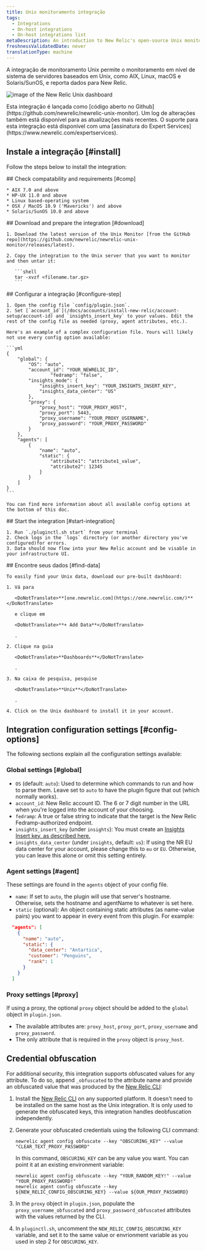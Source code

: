 ```yaml
---
title: Unix monitoramento integração
tags:
  - Integrations
  - On-host integrations
  - On-host integrations list
metaDescription: An introduction to New Relic's open-source Unix monitoring integration.
freshnessValidatedDate: never
translationType: machine
---
```



A integração de monitoramento Unix permite o monitoramento em nível de sistema de servidores baseados em Unix, como AIX, Linux, macOS e Solaris/SunOS, e reporta dados para New Relic.

<img
  title="unix"
  alt="image of the New Relic Unix dashboard"
  src={infrastructureUnixDashboard}
/>

<Callout variant="tip">
  Esta integração é lançada como [código aberto no Github](https://github.com/newrelic/newrelic-unix-monitor). Um log de alterações também está disponível para as atualizações mais recentes. O suporte para esta integração está disponível com uma [assinatura do Expert Services](https://www.newrelic.com/expertservices).
</Callout>

## Instale a integração [#install]

Follow the steps below to install the integration:

<Steps>
  <Step>
    ## Check compatability and requirements [#comp]

    * AIX 7.0 and above
    * HP-UX 11.0 and above
    * Linux based-operating system
    * OSX / MacOS 10.9 ('Mavericks') and above
    * Solaris/SunOS 10.0 and above
  </Step>

  <Step>
    ## Download and prepare the integration [#download]

    1. Download the latest version of the Unix Monitor [from the GitHub repo](https://github.com/newrelic/newrelic-unix-monitor/releases/latest).

    2. Copy the integration to the Unix server that you want to monitor and then untar it:

       ```shell
       tar -xvzf <filename.tar.gz>
       ```
  </Step>

  <Step>
    ## Configurar a integração [#configure-step]

    1. Open the config file `config/plugin.json`.
    2. Set [`account_id`](/docs/accounts/install-new-relic/account-setup/account-id) and `insights_insert_key` to your values. Edit the rest of the config file as needed (proxy, agent attributes, etc.).

    Here's an example of a complex configuration file. Yours will likely not use every config option available:

    ```yml
    {
        "global": {
            "OS": "auto",
            "account_id": "YOUR_NEWRELIC_ID",
                    "fedramp": "false",
            "insights_mode": {
                "insights_insert_key": "YOUR_INSIGHTS_INSERT_KEY",
                "insights_data_center": "US"
            },
            "proxy": {
                "proxy_host": "YOUR_PROXY_HOST",
                "proxy_port": 5443,
                "proxy_username": "YOUR_PROXY_USERNAME",
                "proxy_password": "YOUR_PROXY_PASSWORD"
            }
        },
        "agents": [
            {
                "name": "auto",
                "static": {
                    "attribute1": "attribute1_value",
                    "attribute2": 12345
                }
            }
        ]
    }
    ```

    You can find more information about all available config options at the bottom of this doc.
  </Step>

  <Step>
    ## Start the integration [#start-integration]

    1. Run `./pluginctl.sh start` from your terminal
    2. Check logs in the `logs` directory (or another directory you've configured)for errors.
    3. Data should now flow into your New Relic account and be visable in your infrastructure UI.
  </Step>

  <Step>
    ## Encontre seus dados [#find-data]

    To easily find your Unix data, download our pre-built dashboard:

    1. Vá para

       <DoNotTranslate>**[one.newrelic.com](https://one.newrelic.com/)**</DoNotTranslate>

       e clique em

       <DoNotTranslate>**+ Add Data**</DoNotTranslate>

       .

    2. Clique na guia

       <DoNotTranslate>**Dashboards**</DoNotTranslate>

       .

    3. Na caixa de pesquisa, pesquise

       <DoNotTranslate>**Unix**</DoNotTranslate>

       .

    4. Click on the Unix dashboard to install it in your account.
  </Step>
</Steps>

## Integration configuration settings [#config-options]

The following sections explain all the configuration settings available:

### Global settings [#global]

* `OS` (default: `auto`): Used to determine which commands to run and how to parse them. Leave set to `auto` to have the plugin figure that out (which normally works).
* `account_id`: New Relic account ID. The 6 or 7 digit number in the URL when you're logged into the account of your choosing.
* `fedramp`: A true or false string to indicate that the target is the New Relic Fedramp-authorized endpoint.
* `insights_insert_key` (under `insights`): You must create an [Insights Insert key, as described here.](/docs/insights/insights-data-sources/custom-data/insert-custom-events-insights-api#register)
* `insights_data_center` (under `insights`, default: `us`): If using the NR EU data center for your account, please change this to `eu` or `EU`. Otherwise, you can leave this alone or omit this setting entirely.

### Agent settings [#agent]

These settings are found in the `agents` object of your config file.

* `name`: If set to `auto`, the plugin will use that server's hostname. Otherwise, sets the hostname and agentName to whatever is set here.
* `static` (optional): An object containing static attributes (as name-value pairs) you want to appear in every event from this plugin. For example:

```json
  "agents": [
    {
      "name": "auto",
      "static": {
        "data_center": "Antartica",
        "customer": "Penguins",
        "rank": 1
      }
    }
  ]
```

### Proxy settings [#proxy]

If using a proxy, the optional `proxy` object should be added to the `global` object in `plugin.json`.

* The available attributes are: `proxy_host`, `proxy_port`, `proxy_username` and `proxy_password`.
* The only attribute that is required in the `proxy` object is `proxy_host`.

## Credential obfuscation

For additional security, this integration supports obfuscated values for any attribute. To do so, append `_obfuscated` to the attribute name and provide an obfuscated value that was produced by the [New Relic CLI](https://github.com/newrelic/newrelic-cli):

1. Install the [New Relic CLI](https://github.com/newrelic/newrelic-cli#installation) on any supported platform. It doesn't need to be installed on the same host as the Unix integration. It is only used to generate the obfuscated keys, this integration handles deobfuscation independently.

2. Generate your obfuscated credentials using the following CLI command:

   ```
   newrelic agent config obfuscate --key "OBSCURING_KEY" --value "CLEAR_TEXT_PROXY_PASSWORD"
   ```

   In this command, `OBSCURING_KEY` can be any value you want. You can point it at an existing environment variable:

   ```
   newrelic agent config obfuscate --key "YOUR_RANDOM_KEY!" --value "YOUR_PROXY_PASSWORD!"
   newrelic agent config obfuscate --key ${NEW_RELIC_CONFIG_OBSCURING_KEY} --value ${OUR_PROXY_PASSWORD}
   ```

3. In the `proxy` object in `plugin.json`, populate the `proxy_username_obfuscated` and `proxy_password_obfuscated` attributes with the values returned by the CLI.

4. In `pluginctl.sh`, uncomment the `NEW_RELIC_CONFIG_OBSCURING_KEY` variable, and set it to the same value or envrionment variable as you used in step 2 for `OBSCURING_KEY`.
